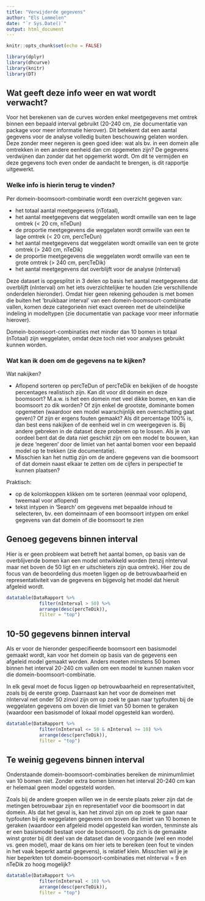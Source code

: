 ```yaml
---
title: "Verwijderde gegevens"
author: "Els Lommelen"
date: "`r Sys.Date()`"
output: html_document
---
```


```r
knitr::opts_chunk$set(echo = FALSE)
```

```r
library(dplyr)
library(dhcurve)
library(knitr)
library(DT)

```

## Wat geeft deze info weer en wat wordt verwacht?

Voor het berekenen van de curves worden enkel meetgegevens met omtrek binnen een bepaald interval gebruikt (20-240 cm, zie documentatie van package voor meer informatie hierover).  Dit betekent dat een aantal gegevens voor de analyse volledig buiten beschouwing gelaten worden.  Deze zonder meer negeren is geen goed idee: wat als bv. in een domein alle omtrekken in een andere eenheid dan cm opgemeten zijn?  De gegevens verdwijnen dan zonder dat het opgemerkt wordt.  Om dit te vermijden en deze gegevens toch even onder de aandacht te brengen, is dit rapportje uitgewerkt.

### Welke info is hierin terug te vinden?

Per domein-boomsoort-combinatie wordt een overzicht gegeven van: 

- het totaal aantal meetgegevens (nTotaal), 
- het aantal meetgegevens dat weggelaten wordt omwille van een te lage omtrek (< 20 cm, nTeDun)
- de proportie meetgegevens die weggelaten wordt omwille van een te lage omtrek (< 20 cm, percTeDun)
- het aantal meetgegevens dat weggelaten wordt omwille van een te grote omtrek (> 240 cm, nTeDik)
- de proportie meetgegevens die weggelaten wordt omwille van een te grote omtrek (> 240 cm, percTeDik)
- het aantal meetgegevens dat overblijft voor de analyse (nInterval)

Deze dataset is opgesplitst in 3 delen op basis het aantal meetgegevens dat overblijft (nInterval) om het iets overzichtelijker te houden (zie verschillende onderdelen hieronder).  Omdat hier geen rekening gehouden is met bomen die buiten het 'bruikbaar interval' van een domein-boomsoort-combinatie vallen, komen deze categorieën niet exact overeen met de uiteindelijke indeling in modeltypen (zie documentatie van package voor meer informatie hierover). <!-- Als deze indeling zinvol is, kan dit wel zo uitgewerkt worden, bv. door de modeltype-groepen toe te voegen.  Maar ik wacht liever de discussie hierover af vooraleer ik er werk in ga steken.  -->

Domein-boomsoort-combinaties met minder dan 10 bomen in totaal (nTotaal) zijn weggelaten, omdat deze toch niet voor analyses gebruikt kunnen worden.

### Wat kan ik doen om de gegevens na te kijken?

Wat nakijken?

- Aflopend sorteren op percTeDun of percTeDik en bekijken of de hoogste percentages realistisch zijn.  Kan dit voor dit domein en deze boomsoort?  M.a.w. is het een domein met veel dikke bomen, en kan die boomsoort zo dik worden?  Of zijn enkel de grootste, dominante bomen opgemeten (waardoor een model waarschijnlijk een overschatting gaat geven)?  Of zijn er ergens fouten gemaakt?  Als dit percentage 100% is, dan best eens nakijken of de eenheid wel in cm weergegeven is.  Bij andere gebreken in de dataset deze proberen op te lossen.  Als je van oordeel bent dat de data niet geschikt zijn om een model te bouwen, kan je deze 'negeren' door de limiet van het aantal bomen voor een bepaald model op te trekken (zie documentatie).
- Misschien kan het nuttig zijn om de andere gegevens van die boomsoort of dat domein naast elkaar te zetten om de cijfers in perspectief te kunnen plaatsen?

Praktisch:

- op de kolomkoppen klikken om te sorteren (eenmaal voor oplopend, tweemaal voor aflopend)
- tekst intypen in 'Search' om gegevens met bepaalde inhoud te selecteren, bv. een domeinnaam of een boomsoort intypen om enkel gegevens van dat domein of die boomsoort te zien


## Genoeg gegevens binnen interval

Hier is er geen probleem wat betreft het aantal bomen, op basis van de overblijvende bomen kan een model ontwikkeld worden (tenzij nInterval maar net boven de 50 ligt en er uitschieters zijn qua omtrek).  Hier zou de focus van de beoordeling dus moeten liggen op de betrouwbaarheid en representativiteit van de gegevens en bijgevolg het model dat hieruit afgeleid wordt.

```r

datatable(DataRapport %>%
            filter(nInterval > 50) %>%
            arrange(desc(percTeDik)),
            filter = "top")
```

## 10-50 gegevens binnen interval

Als er voor de hieronder gespecifieerde boomsoort een basismodel gemaakt wordt, kan voor het domein op basis van de gegevens een afgeleid model gemaakt worden.  Anders moeten minstens 50 bomen binnen het interval 20-240 cm vallen om een model te kunnen maken voor die domein-boomsoort-combinatie.

In elk geval moet de focus liggen op betrouwbaarheid en representativiteit, zoals bij de eerste groep.  Daarnaast kan het voor de domeinen met nInterval net onder 50 zinvol zijn om op zoek te gaan naar typfouten bij de weggelaten gegevens om boven die limiet van 50 bomen te geraken (waardoor een basismodel of lokaal model opgesteld kan worden).

```r

datatable(DataRapport %>%
            filter(nInterval <= 50 & nInterval >= 10) %>%
            arrange(desc(percTeDik)),
            filter = "top")
```

## Te weinig gegevens binnen interval

Onderstaande domein-boomsoort-combinaties bereiken de minimumlimiet van 10 bomen niet.  Zonder extra bomen binnen het interval 20-240 cm kan er helemaal geen model opgesteld worden.

Zoals bij de andere groepen willen we in de eerste plaats zeker zijn dat de metingen betrouwbaar zijn en representatief voor die boomsoort in dat domein.  Als dat het geval is, kan het zinvol zijn om op zoek te gaan naar typfouten bij de weggelaten gegevens om boven die limiet van 10 bomen te geraken (waardoor een afgeleid model opgesteld kan worden, tenminste als er een basismodel bestaat voor de boomsoort).  Op zich is de gemaakte winst groter bij dit deel van de dataset dan de voorgaande (wel een model vs. geen model), maar de kans om hier iets te bereiken (een fout te vinden in het vaak beperkt aantal gegevens), is relatief klein.  Misschien wil je je hier beperkten tot domein-boomsoort-combinaties met nInterval = 9 en nTeDik zo hoog mogelijk?

```r

datatable(DataRapport %>%
            filter(nInterval < 10) %>%
            arrange(desc(percTeDik)),
            filter = "top")
```



